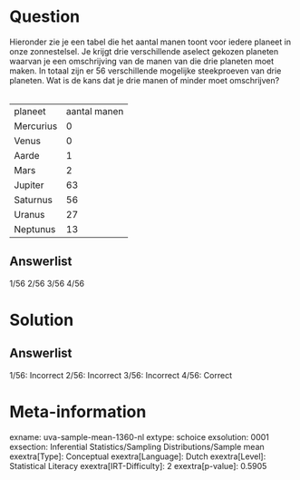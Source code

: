 Question
========

Hieronder zie je een tabel die het aantal manen toont voor iedere
planeet in onze zonnestelsel. Je krijgt drie verschillende aselect
gekozen planeten waarvan je een omschrijving van de manen van die drie
planeten moet maken. In totaal zijn er 56 verschillende mogelijke
steekproeven van drie planeten. Wat is de kans dat je drie manen of
minder moet omschrijven?\
\

  ----------- --------------
  planeet     aantal manen
  Mercurius   0
  Venus       0
  Aarde       1
  Mars        2
  Jupiter     63
  Saturnus    56
  Uranus      27
  Neptunus    13
  ----------- --------------

Answerlist
----------

1/56
2/56
3/56
4/56

Solution
========

Answerlist
----------

1/56: Incorrect
2/56: Incorrect
3/56: Incorrect
4/56: Correct

Meta-information
================
exname: uva-sample-mean-1360-nl
extype: schoice
exsolution: 0001
exsection: Inferential Statistics/Sampling Distributions/Sample mean
exextra[Type]: Conceptual
exextra[Language]: Dutch
exextra[Level]: Statistical Literacy
exextra[IRT-Difficulty]: 2
exextra[p-value]: 0.5905
